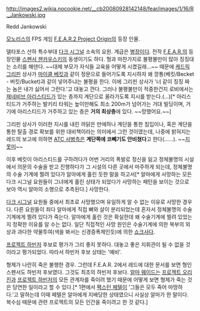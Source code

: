 http://images2.wikia.nocookie.net/__cb20080928142148/fear/images/1/16/R._Jankowski.jpg

Redd Jankowski 

[[모노리스]]의 FPS 게임 [[F.E.A.R.2 Project Origin]]의 등장 인물.

델타포스 산하 특수부대 [[다크 시그널]] 소속의 요원. 계급은 [[병장]]이다. 전작 [[F.E.A.R.]]의 등장인물 [[스펜서 잰카우스키]]의 동생이기도 하다. 형과 마찬가지로 불평불만이 많아 징징대는 소리를 해댄다. ~~대체 부모가 자식들 교육을 어떻게 시켰길래...~~ 때문에 [[케드릭 그리핀]] 상사가 [[마이클 베킷]]과 같이 정문으로 들어가도록 지시하자 왜 깡통(베킷/Becket - 버킷/Bucket)과 같이 넣어주냐는 불평을 한다. 이에 그리핀 상사가 '너 같이 징징 짜는 놈은 내가 싫어서 그런다.'고 대놓고 깐다. 그러나 불평불만이 적중한건지 로비에서는 [[제네비브 아리스티드]]가 있는 층까지 계단으로 올라가도록 지시를 받는다.(…)[* 아리스티드가 거주하는 발키리 타워는 높이만해도 최소 200m가 넘어가는 거대 빌딩이며, 거기에 아리스티드가 거주하고 있는 층은 '''거의 최상층'''에 있다. ~~망했어요.~~] 

그리핀 상사가 이러한 지시를 내린 까닭은 만에하나 계단을 통한 침입이나, 혹은 계단을 통한 탈출 경로 확보를 위한 대비책이라는 의미에서 그런 것이였는데, 나중에 밝혀지는 레드의 보고에 의하면 [[ATC 사병]]측은 '''계단쪽에 코빼기도 안비쳤다'''고 한다(……). ~~[[지못미]]~~

이후 베킷이 아리스티드를 구하려다가 어번 거리의 폭발로 정신을 잃고 정체불명의 시설에서 의문의 수술을 받고 진행하다가 그 시설의 다른 곳에서 마주하게 되는데, 정체불명의 수술 기계에 찔려 있다가 알마에게 홀린 듯한 말을 하고서[* 알마에게 사망하는 모든 다크 시그널 요원들이 그녀에게 홀린 상태가 되었다가 사망하는 패턴을 보이는 것으로 보아 역시 알마의 소행으로 추측된다.] 사망한다. 

[[다크 시그널]] 요원들 중에서 최초로 사망했으며 유일하게 알 수 없는 이유로 사망한 경우다. 다른 요원들이 죄다 알마에게 직접 뼈와 살이 분리되었는데 혼자서 정체불명의 수술 기계에게 찔려 있다가 죽는다. 알마에게 홀린 것은 확실한데 왜 수술기계에 찔려 있었는지 정확한 이유를 알 수는 없다. 일단 직접적인 사망 원인은 수술기계에 의한 복부의 외상과 과다한 약물투여(색을 봐서는 신경증폭제인듯)에 의한 [[쇼크]]사다. 

[[프로젝트 하빈저]] 후보로 평가가 그리 좋지 못하다. 대놓고 좋은 지휘관이 될 수 없을 것이라고 평가되었다. 따라서 하빈저 후보 상태는 '예비'. 

형제가 나란히 죽은 불행한 경우. 그런데 F.E.A.R. 2에서 레드에 대한 문서를 보면 형인 스펜서도 하빈저 후보였다. 그것도 최초의 하빈저 후보다. [[알마 웨이드]]는 [[프로젝트 오리진]]과 [[프로젝트 하빈저]]의 모든 관계자를 죽이려 했기 때문에 어떻게 보면 형제가 죽는 것은 당연한 일이라고 할 수 있다.[* 1편에서 [[팩스턴 페텔]]이 '그들은 모두 죽어 마땅하다.'고 말하는데 이때 페텔은 알마에게 지배당한 상태였으니 사실상 알마가 한 말이다. 복수심 때문에 관련 프로젝트의 모든 인간을 죽이려고 한 것 같다.]
